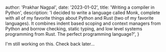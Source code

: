 
  author: 'Prakhar Nagpal',
  date: '2023-01-02',
  title: 'Writing a compiler in Python',
  description:
    'I decided to write a language called Monk, complete with all of my favorite things about Python and Rust (two of my favorite languages). It combines indent based scoping and context managers from Python and borrow checking, static typing, and low level systems programming from Rust. The perfect programming language?',
}


I'm still working on this. Check back later...
